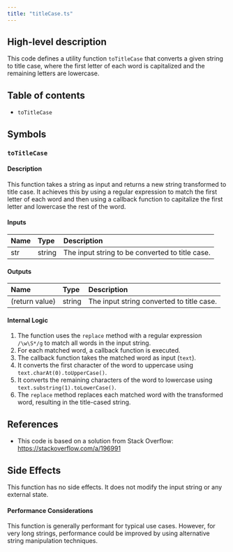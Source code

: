 ```yaml
---
title: "titleCase.ts"
---
```


## High-level description
This code defines a utility function `toTitleCase` that converts a given string to title case, where the first letter of each word is capitalized and the remaining letters are lowercase.

## Table of contents
- `toTitleCase`

## Symbols

### `toTitleCase`
#### Description
This function takes a string as input and returns a new string transformed to title case. It achieves this by using a regular expression to match the first letter of each word and then using a callback function to capitalize the first letter and lowercase the rest of the word.

#### Inputs
| Name | Type | Description |
|:-----|:-----|:------------|
| str | string | The input string to be converted to title case. |

#### Outputs
| Name | Type | Description |
|:-----|:-----|:------------|
| (return value) | string | The input string converted to title case. |

#### Internal Logic
1. The function uses the `replace` method with a regular expression `/\w\S*/g` to match all words in the input string.
2. For each matched word, a callback function is executed.
3. The callback function takes the matched word as input (`text`).
4. It converts the first character of the word to uppercase using `text.charAt(0).toUpperCase()`.
5. It converts the remaining characters of the word to lowercase using `text.substring(1).toLowerCase()`.
6. The `replace` method replaces each matched word with the transformed word, resulting in the title-cased string.

## References
- This code is based on a solution from Stack Overflow: https://stackoverflow.com/a/196991

## Side Effects
This function has no side effects. It does not modify the input string or any external state.

#### Performance Considerations
This function is generally performant for typical use cases. However, for very long strings, performance could be improved by using alternative string manipulation techniques.

